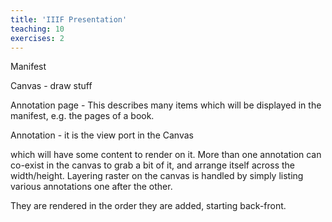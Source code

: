 ```yaml
---
title: 'IIIF Presentation'
teaching: 10
exercises: 2
---
```



Manifest

Canvas - draw stuff

Annotation page - This describes many items which will be displayed
in the manifest, e.g. the pages of a book.

Annotation - it is the view port in the Canvas

which will have some content to render on it. More than one annotation can co-exist
in the canvas to grab a bit of it, and arrange itself across the width/height.
Layering raster on the canvas is handled by simply listing various annotations one after the other.

They are rendered in the order they are added, starting back-front.

